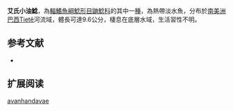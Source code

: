 {{Speciesbox
| name = 艾氏小油鯰
| image = 
| image_width = 250px
| status = NE
| status_system = IUCN3.1
| genus = Pimelodella
| species = avanhandavae
| authority = [[Eigenmann|Eigenmann]], 1917
| synonyms = 
}}

'''艾氏小油鯰'''，為[[輻鰭魚綱|輻鰭魚綱]][[鯰形目|鯰形目]][[鼬鯰科|鼬鯰科]]的其中一[[種|種]]，為熱帶淡水魚，分布於[[南美洲|南美洲]][[巴西|巴西]]Tietê河流域，體長可達9.6公分，棲息在底層水域，生活習性不明。

==参考文献==
*{{FishBase_species|genus=Pimelodella|species=avanhandavae|year=2015|month=6}}

== 扩展阅读 ==
{{refbegin}}
{{wikispecies-inline|Pimelodella avanhandavae|艾氏小油鯰}}
{{refend}}
{{Taxonbar|from=Q6418261}}

[[Category:小油鯰屬|avanhandavae]]